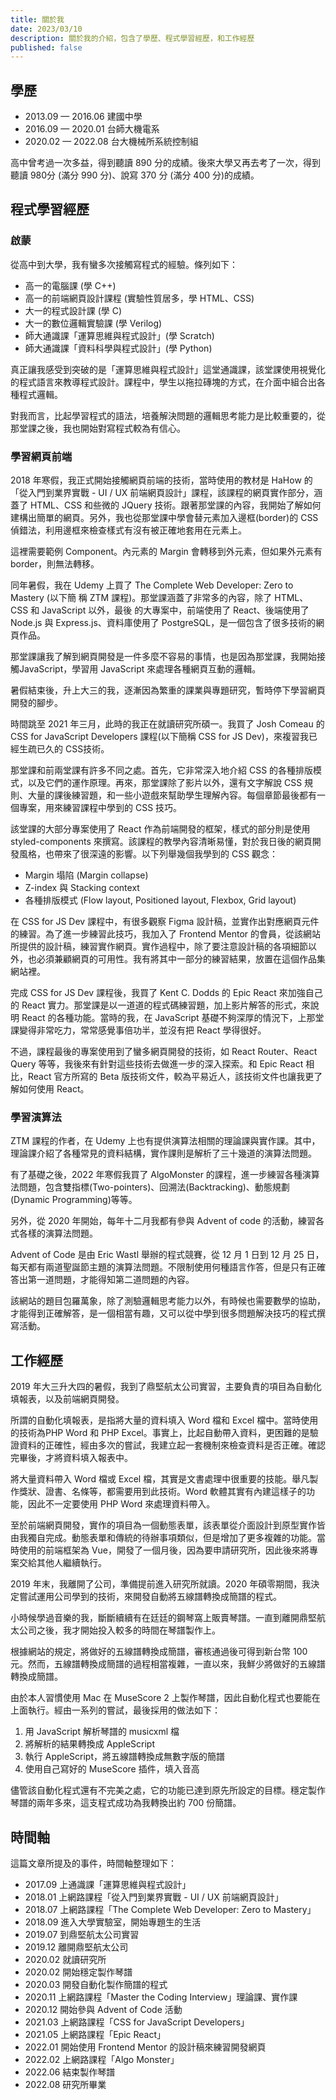 ```yaml
---
title: 關於我
date: 2023/03/10
description: 關於我的介紹，包含了學歷、程式學習經歷，和工作經歷
published: false
---
```


## 學歷

- 2013.09 — 2016.06 建國中學
- 2016.09 — 2020.01 台師大機電系
- 2020.02 — 2022.08 台大機械所系統控制組

高中曾考過一次多益，得到聽讀 890 分的成績。後來大學又再去考了一次，得到聽讀 980分 (滿分 990 分)、說寫 370 分 (滿分 400 分)的成績。

## 程式學習經歷

### 啟蒙

從高中到大學，我有蠻多次接觸寫程式的經驗。條列如下：

- 高一的電腦課 (學 C++)
- 高一的前端網頁設計課程 (實驗性質居多，學 HTML、CSS)
- 大一的程式設計課 (學 C)
- 大一的數位邏輯實驗課 (學 Verilog)
- 師大通識課「運算思維與程式設計」(學 Scratch)
- 師大通識課「資料科學與程式設計」(學 Python)

真正讓我感受到突破的是「運算思維與程式設計」這堂通識課，該堂課使用視覺化的程式語言來教導程式設計。課程中，學生以拖拉磚塊的方式，在介面中組合出各種程式邏輯。

對我而言，比起學習程式的語法，培養解決問題的邏輯思考能力是比較重要的，從那堂課之後，我也開始對寫程式較為有信心。

### 學習網頁前端

2018 年寒假，我正式開始接觸網頁前端的技術，當時使用的教材是 HaHow 的「從入門到業界實戰 - UI / UX 前端網頁設計」課程，該課程的網頁實作部分，涵蓋了 HTML、CSS 和些微的 JQuery 技術。跟著那堂課的內容，我開始了解如何建構出簡單的網頁。另外，我也從那堂課中學會替元素加入邊框(border)的 CSS 偵錯法，利用邊框來檢查樣式有沒有被正確地套用在元素上。

<Sidenote title="不是百分之百有用">

這裡需要範例 Component。內元素的 Margin 會轉移到外元素，但如果外元素有 border，則無法轉移。

</Sidenote>

同年暑假，我在 Udemy 上買了 The Complete Web Developer: Zero to Mastery (以下簡
稱 ZTM 課程)。那堂課涵蓋了非常多的內容，除了 HTML、CSS 和 JavaScript 以外，最後
的大專案中，前端使用了 React、後端使用了 Node.js 與 Express.js、資料庫使用了
PostgreSQL，是一個包含了很多技術的網頁作品。

那堂課讓我了解到網頁開發是一件多麼不容易的事情，也是因為那堂課，我開始接觸JavaScript，學習用 JavaScript 來處理各種網頁互動的邏輯。

暑假結束後，升上大三的我，逐漸因為繁重的課業與專題研究，暫時停下學習網頁開發的腳步。

時間跳至 2021 年三月，此時的我正在就讀研究所碩一。我買了 Josh Comeau 的 CSS for JavaScript Developers 課程(以下簡稱 CSS for JS Dev)，來複習我已經生疏已久的 CSS技術。

那堂課和前兩堂課有許多不同之處。首先，它非常深入地介紹 CSS 的各種排版模式，以及它們的運作原理。再來，那堂課除了影片以外，還有文字解說 CSS 規則、大量的課後練習題，和一些小遊戲來幫助學生理解內容。每個章節最後都有一個專案，用來練習課程中學到的 CSS 技巧。

該堂課的大部分專案使用了 React 作為前端開發的框架，樣式的部分則是使用 styled-components 來撰寫。該課程的教學內容清晰易懂，對於我日後的網頁開發風格，也帶來了很深遠的影響。以下列舉幾個我學到的 CSS 觀念：

- Margin 塌陷 (Margin collapse)
- Z-index 與 Stacking context
- 各種排版模式 (Flow layout, Positioned layout, Flexbox, Grid layout)

在 CSS for JS Dev 課程中，有很多觀察 Figma 設計稿，並實作出對應網頁元件的練習。為了進一步練習此技巧，我加入了 Frontend Mentor 的會員，從該網站所提供的設計稿，練習實作網頁。實作過程中，除了要注意設計稿的各項細節以外，也必須兼顧網頁的可用性。我有將其中一部分的練習結果，放置在這個作品集網站裡。

完成 CSS for JS Dev 課程後，我買了 Kent C. Dodds 的 Epic React 來加強自己的 React 實力。那堂課是以一道道的程式碼練習題，加上影片解答的形式，來說明 React 的各種功能。當時的我，在 JavaScript 基礎不夠深厚的情況下，上那堂課變得非常吃力，常常感覺事倍功半，並沒有把 React 學得很好。

不過，課程最後的專案使用到了蠻多網頁開發的技術，如 React Router、React Query 等等，我後來有針對這些技術去做進一步的深入探索。和 Epic React 相比，React 官方所寫的 Beta 版技術文件，較為平易近人，該技術文件也讓我更了解如何使用 React。

### 學習演算法

ZTM 課程的作者，在 Udemy 上也有提供演算法相關的理論課與實作課。其中，理論課介紹了各種常見的資料結構，實作課則是解析了三十幾道的演算法問題。

有了基礎之後，2022 年寒假我買了 AlgoMonster 的課程，進一步練習各種演算法問題，包含雙指標(Two-pointers)、回溯法(Backtracking)、動態規劃(Dynamic Programming)等等。

另外，從 2020 年開始，每年十二月我都有參與 Advent of code 的活動，練習各式各樣的演算法問題。

<Sidenote title="Advent of Code">

Advent of Code 是由 Eric Wastl 舉辦的程式競賽，從 12 月 1 日到 12 月 25 日，每天都有兩道聖誕節主題的演算法問題。不限制使用何種語言作答，但是只有正確答出第一道問題，才能得知第二道問題的內容。

該網站的題目包羅萬象，除了測驗邏輯思考能力以外，有時候也需要數學的協助，才能得到正確解答，是一個相當有趣，又可以從中學到很多問題解決技巧的程式撰寫活動。

</Sidenote>

## 工作經歷

2019 年大三升大四的暑假，我到了鼎堅航太公司實習，主要負責的項目為自動化填報表，以及前端網頁開發。

所謂的自動化填報表，是指將大量的資料填入 Word 檔和 Excel 檔中。當時使用的技術為PHP Word 和 PHP Excel。事實上，比起自動帶入資料，更困難的是驗證資料的正確性，經由多次的嘗試，我建立起一套機制來檢查資料是否正確。確認完畢後，才將資料填入報表中。

<Sidenote title="現在還推薦 PHP Word 和 PHP Excel 嗎？">

將大量資料帶入 Word 檔或 Excel 檔，其實是文書處理中很重要的技能。舉凡製作獎狀、證書、名條等，都需要用到此技術。Word 軟體其實有內建這樣子的功能，因此不一定要使用 PHP Word 來處理資料帶入。

</Sidenote>

至於前端網頁開發，實作的項目為一個動態表單，該表單從介面設計到原型實作皆由我獨自完成。動態表單和傳統的待辦事項類似，但是增加了更多複雜的功能。當時使用的前端框架為 Vue，開發了一個月後，因為要申請研究所，因此後來將專案交給其他人繼續執行。

2019 年末，我離開了公司，準備提前進入研究所就讀。2020 年碩零期間，我決定嘗試運用公司學到的技術，來開發自動將五線譜轉換成簡譜的程式。

<Sidenote title="前情提要">

小時候學過音樂的我，斷斷續續有在廷廷的鋼琴窩上販賣琴譜。一直到離開鼎堅航太公司之後，我才開始投入較多的時間在琴譜製作上。

根據網站的規定，將做好的五線譜轉換成簡譜，審核通過後可得到新台幣 100 元。然而，五線譜轉換成簡譜的過程相當複雜，一直以來，我鮮少將做好的五線譜轉換成簡譜。

</Sidenote>

由於本人習慣使用 Mac 在 MuseScore 2 上製作琴譜，因此自動化程式也要能在上面執行。經由一系列的嘗試，最後採用的做法如下：

1. 用 JavaScript 解析琴譜的 musicxml 檔
2. 將解析的結果轉換成 AppleScript
3. 執行 AppleScript，將五線譜轉換成無數字版的簡譜
4. 使用自己寫好的 MuseScore 插件，填入音高

儘管該自動化程式還有不完美之處，它的功能已達到原先所設定的目標。穩定製作琴譜的兩年多來，這支程式成功為我轉換出約 700 份簡譜。

## 時間軸

這篇文章所提及的事件，時間軸整理如下：

- 2017.09 上通識課「運算思維與程式設計」
- 2018.01 上網路課程「從入門到業界實戰 - UI / UX 前端網頁設計」
- 2018.07 上網路課程「The Complete Web Developer: Zero to Mastery」
- 2018.09 進入大學實驗室，開始專題生的生活
- 2019.07 到鼎堅航太公司實習
- 2019.12 離開鼎堅航太公司
- 2020.02 就讀研究所
- 2020.02 開始穩定製作琴譜
- 2020.03 開發自動化製作簡譜的程式
- 2020.11 上網路課程「Master the Coding Interview」理論課、實作課
- 2020.12 開始參與 Advent of Code 活動
- 2021.03 上網路課程「CSS for JavaScript Developers」
- 2021.05 上網路課程「Epic React」
- 2022.01 開始使用 Frontend Mentor 的設計稿來練習開發網頁
- 2022.02 上網路課程「Algo Monster」
- 2022.06 結束製作琴譜
- 2022.08 研究所畢業
